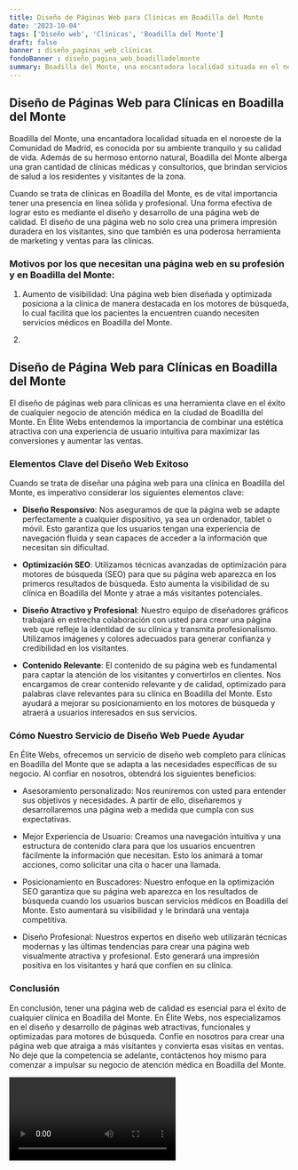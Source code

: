 ```yaml
---
title: Diseño de Páginas Web para Clínicas en Boadilla del Monte
date: '2023-10-04'
tags: ['Diseño web', 'Clínicas', 'Boadilla del Monte']
draft: false
banner : diseño_paginas_web_clínicas
fondoBanner : diseño_pagina_web_boadilladelmonte
summary: Boadilla del Monte, una encantadora localidad situada en el noroeste de la Comunidad de Madrid, es conocida por su ambiente tranquilo y su calidad de vida. Además de su hermoso entorno natural, Boadilla del Monte alberga una gran cantidad de clínicas médicas y consultorios, que brindan servicios de salud a los residentes y visitantes de la zona.
---
```


## Diseño de Páginas Web para Clínicas en Boadilla del Monte

Boadilla del Monte, una encantadora localidad situada en el noroeste de la Comunidad de Madrid, es conocida por su ambiente tranquilo y su calidad de vida. Además de su hermoso entorno natural, Boadilla del Monte alberga una gran cantidad de clínicas médicas y consultorios, que brindan servicios de salud a los residentes y visitantes de la zona.

Cuando se trata de clínicas en Boadilla del Monte, es de vital importancia tener una presencia en línea sólida y profesional. Una forma efectiva de lograr esto es mediante el diseño y desarrollo de una página web de calidad. El diseño de una página web no solo crea una primera impresión duradera en los visitantes, sino que también es una poderosa herramienta de marketing y ventas para las clínicas.

### Motivos por los que necesitan una página web en su profesión y en Boadilla del Monte:

1. Aumento de visibilidad: Una página web bien diseñada y optimizada posiciona a la clínica de manera destacada en los motores de búsqueda, lo cual facilita que los pacientes la encuentren cuando necesiten servicios médicos en Boadilla del Monte.

2. 

<GifSeo />

<Cta />

## Diseño de Página Web para Clínicas en Boadilla del Monte

El diseño de páginas web para clínicas es una herramienta clave en el éxito de cualquier negocio de atención médica en la ciudad de Boadilla del Monte. En Élite Webs entendemos la importancia de combinar una estética atractiva con una experiencia de usuario intuitiva para maximizar las conversiones y aumentar las ventas.

### Elementos Clave del Diseño Web Exitoso

Cuando se trata de diseñar una página web para una clínica en Boadilla del Monte, es imperativo considerar los siguientes elementos clave:

- **Diseño Responsivo**: Nos aseguramos de que la página web se adapte perfectamente a cualquier dispositivo, ya sea un ordenador, tablet o móvil. Esto garantiza que los usuarios tengan una experiencia de navegación fluida y sean capaces de acceder a la información que necesitan sin dificultad.

- **Optimización SEO**: Utilizamos técnicas avanzadas de optimización para motores de búsqueda (SEO) para que su página web aparezca en los primeros resultados de búsqueda. Esto aumenta la visibilidad de su clínica en Boadilla del Monte y atrae a más visitantes potenciales.

- **Diseño Atractivo y Profesional**: Nuestro equipo de diseñadores gráficos trabajará en estrecha colaboración con usted para crear una página web que refleje la identidad de su clínica y transmita profesionalismo. Utilizamos imágenes y colores adecuados para generar confianza y credibilidad en los visitantes.

- **Contenido Relevante**: El contenido de su página web es fundamental para captar la atención de los visitantes y convertirlos en clientes. Nos encargamos de crear contenido relevante y de calidad, optimizado para palabras clave relevantes para su clínica en Boadilla del Monte. Esto ayudará a mejorar su posicionamiento en los motores de búsqueda y atraerá a usuarios interesados en sus servicios.

### Cómo Nuestro Servicio de Diseño Web Puede Ayudar

En Élite Webs, ofrecemos un servicio de diseño web completo para clínicas en Boadilla del Monte que se adapta a las necesidades específicas de su negocio. Al confiar en nosotros, obtendrá los siguientes beneficios:

- Asesoramiento personalizado: Nos reuniremos con usted para entender sus objetivos y necesidades. A partir de ello, diseñaremos y desarrollaremos una página web a medida que cumpla con sus expectativas.

- Mejor Experiencia de Usuario: Creamos una navegación intuitiva y una estructura de contenido clara para que los usuarios encuentren fácilmente la información que necesitan. Esto los animará a tomar acciones, como solicitar una cita o hacer una llamada.

- Posicionamiento en Buscadores: Nuestro enfoque en la optimización SEO garantiza que su página web aparezca en los resultados de búsqueda cuando los usuarios buscan servicios médicos en Boadilla del Monte. Esto aumentará su visibilidad y le brindará una ventaja competitiva.

- Diseño Profesional: Nuestros expertos en diseño web utilizarán técnicas modernas y las últimas tendencias para crear una página web visualmente atractiva y profesional. Esto generará una impresión positiva en los visitantes y hará que confíen en su clínica.

### Conclusión

En conclusión, tener una página web de calidad es esencial para el éxito de cualquier clínica en Boadilla del Monte. En Élite Webs, nos especializamos en el diseño y desarrollo de páginas web atractivas, funcionales y optimizadas para motores de búsqueda. Confíe en nosotros para crear una página web que atraiga a más visitantes y convierta esas visitas en ventas. No deje que la competencia se adelante, contáctenos hoy mismo para comenzar a impulsar su negocio de atención médica en Boadilla del Monte.

<Video />

<CtaBot job='Clínicas' city='Boadilla del Monte'/>

<Gmaps query='Boadilla del Monte+españa+maps' />